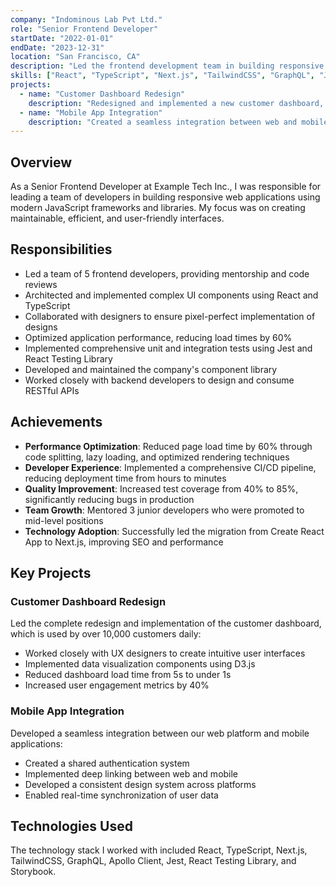 ```yaml
---
company: "Indominous Lab Pvt Ltd."
role: "Senior Frontend Developer"
startDate: "2022-01-01"
endDate: "2023-12-31"
location: "San Francisco, CA"
description: "Led the frontend development team in building responsive web applications using React, Next.js, and TypeScript."
skills: ["React", "TypeScript", "Next.js", "TailwindCSS", "GraphQL", "Jest"]
projects:
  - name: "Customer Dashboard Redesign"
    description: "Redesigned and implemented a new customer dashboard, improving user engagement by 40%"
  - name: "Mobile App Integration"
    description: "Created a seamless integration between web and mobile platforms"
---
```


## Overview

As a Senior Frontend Developer at Example Tech Inc., I was responsible for leading a team of developers in building responsive web applications using modern JavaScript frameworks and libraries. My focus was on creating maintainable, efficient, and user-friendly interfaces.

## Responsibilities

- Led a team of 5 frontend developers, providing mentorship and code reviews
- Architected and implemented complex UI components using React and TypeScript
- Collaborated with designers to ensure pixel-perfect implementation of designs
- Optimized application performance, reducing load times by 60%
- Implemented comprehensive unit and integration tests using Jest and React Testing Library
- Developed and maintained the company's component library
- Worked closely with backend developers to design and consume RESTful APIs

## Achievements

- **Performance Optimization**: Reduced page load time by 60% through code splitting, lazy loading, and optimized rendering techniques
- **Developer Experience**: Implemented a comprehensive CI/CD pipeline, reducing deployment time from hours to minutes
- **Quality Improvement**: Increased test coverage from 40% to 85%, significantly reducing bugs in production
- **Team Growth**: Mentored 3 junior developers who were promoted to mid-level positions
- **Technology Adoption**: Successfully led the migration from Create React App to Next.js, improving SEO and performance

## Key Projects

### Customer Dashboard Redesign

Led the complete redesign and implementation of the customer dashboard, which is used by over 10,000 customers daily:

- Worked closely with UX designers to create intuitive user interfaces
- Implemented data visualization components using D3.js
- Reduced dashboard load time from 5s to under 1s
- Increased user engagement metrics by 40%

### Mobile App Integration

Developed a seamless integration between our web platform and mobile applications:

- Created a shared authentication system
- Implemented deep linking between web and mobile
- Developed a consistent design system across platforms
- Enabled real-time synchronization of user data

## Technologies Used

The technology stack I worked with included React, TypeScript, Next.js, TailwindCSS, GraphQL, Apollo Client, Jest, React Testing Library, and Storybook.